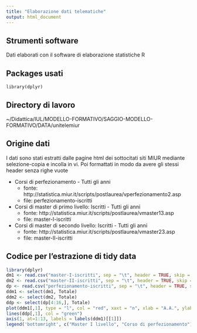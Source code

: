 ```yaml
---
title: "Elaborazione dati telematiche"
output: html_document
---
```


## Strumenti software

Dati elaborati con il software di elaborazione statistiche R

## Packages usati

```
library(dplyr)
```

## Directory di lavoro

~/Didattica/IUL/MODELLO-FORMATIVO/SAGGIO-MODELLO-FORMATIVO/DATA/unitelemiur

## Origine dati

I dati sono stati estratti dalle pagine html dei sottocitati siti MIUR mediante selezione-copia e incolla in vi. Poi formattati in modo da avere gli stessi header senza righe vuote



* Corsi di perfezionamento - Tutti gli anni 
    + fonte: http://statistica.miur.it/scripts/postlaurea/vperfezionamento2.asp 
    + file:  perfezionamento-iscritti

* Corsi di master di primo livello: Iscritti - Tutti gli anni
    + fonte: http://statistica.miur.it/scripts/postlaurea/vmaster13.asp
    + file:  master-I-iscritti

* Corsi di master di secondo livello: Iscritti - Tutti gli anni
    + fonte: http://statistica.miur.it/scripts/postlaurea/vmaster23.asp
    + file:  master-II-iscritti

## Codice per l'estrazione di tidy data

```r
library(dplyr)
dm1 <- read.csv("master-I-iscritti", sep = "\t", header = TRUE, skip = 3)
dm2 <- read.csv("master-II-iscritti", sep = "\t", header = TRUE, skip = 3)
dp <- read.csv("perfezionamento-iscritti", sep = "\t", header = TRUE, skip = 3)
ddm1 <- select(dm1, Totale)
ddm2 <- select(dm2, Totale)
ddp <- select(dp[4:16,], Totale)
plot(ddm1[,1], type = "l", col = "red", xaxt = "n", xlab = "A.A.", ylab = "", main = "Numero iscritti")
lines(ddp[,1], col = "green")
axis(1, at=1:13, labels = labels(ddm1)[[1]])
legend('bottomright', c("Master I livello", "Corso di perfezionamento"), lty = 1, col = c("red", "green"), bty = 'n', cex = .75)


```
 

